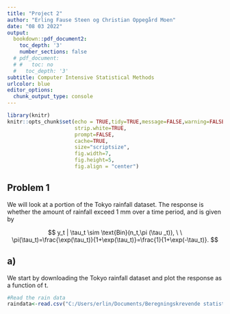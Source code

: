 ```yaml
---
title: "Project 2"
author: "Erling Fause Steen og Christian Oppegård Moen"
date: "08 03 2022"
output: 
  bookdown::pdf_document2:
    toc_depth: '3'
    number_sections: false
  # pdf_document:
  # #   toc: no
  #   toc_depth: '3'
subtitle: Computer Intensive Statistical Methods
urlcolor: blue
editor_options: 
  chunk_output_type: console
---
```


```r
library(knitr)
knitr::opts_chunk$set(echo = TRUE,tidy=TRUE,message=FALSE,warning=FALSE,
                      strip.white=TRUE,
                      prompt=FALSE,
                      cache=TRUE, 
                      size="scriptsize",
                      fig.width=7, 
                      fig.height=5, 
                      fig.align = "center")
```


## Problem 1

We will look at a portion of the Tokyo rainfall dataset. The response is whether the amount of rainfall exceed 1 mm over a time period, and is given by

$$
y_t | \tau_t \sim \text{Bin}(n_t,\pi (\tau _t)), \ \ \pi(\tau_t)=\frac{\exp(\tau_t)}{1+\exp(\tau_t)}=\frac{1}{1+\exp(-\tau_t)}.
$$

## a)

We start by downloading the Tokyo rainfall dataset and plot the response as a function of t.

```r
#Read the rain data
raindata<-read.csv("C:/Users/erlin/Documents/Beregningskrevende statistiske modeller/Øvinger 2022/rain.rda")
```

